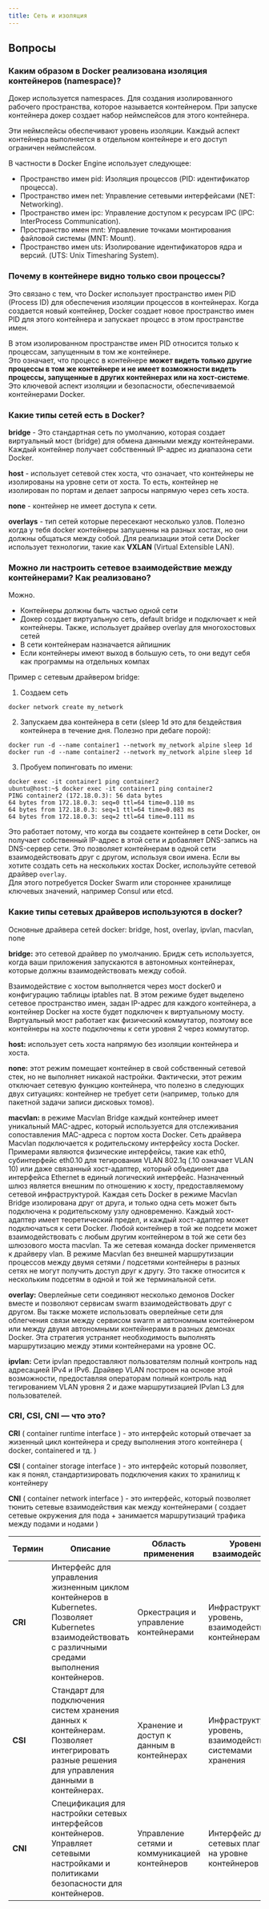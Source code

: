 ```yaml
---
title: Сеть и изоляция
---
```

## Вопросы

### Каким образом в Docker реализована изоляция контейнеров (namespace)?

Докер используется namespaces. Для создания изолированного рабочего пространства, которое называется контейнером.
При запуске контейнера докер создает набор неймспейсов для этого контейнера.

Эти неймспейсы обеспечивают уровень изоляции. Каждый аспект контейнера выполняется в отдельном контейнере и его доступ ограничен неймспейсом.

В частности в Docker Engine использует следующее:
- Пространство имен pid: Изоляция процессов (PID: идентификатор процесса).
- Пространство имен net: Управление сетевыми интерфейсами (NET: Networking).
- Пространство имен ipc: Управление доступом к ресурсам IPC (IPC: InterProcess Communication).
- Пространство имен mnt: Управление точками монтирования файловой системы (MNT: Mount).
- Пространство имен uts: Изолирование идентификаторов ядра и версий. (UTS: Unix Timesharing System).

### Почему в контейнере видно только свои процессы?

Это связано с тем, что Docker использует пространство имен PID (Process ID) для обеспечения изоляции процессов в контейнерах.
Когда создается новый контейнер, Docker создает новое пространство имен PID для этого контейнера и запускает процесс в этом пространстве имен.

В этом изолированном пространстве имен PID относится только к процессам, запущенным в том же контейнере.  
Это означает, что процесс в контейнере **может видеть только другие процессы в том же контейнере и не имеет возможности видеть процессы, запущенные в других контейнерах или на хост-системе**.
Это ключевой аспект изоляции и безопасности, обеспечиваемой контейнерами Docker.

### Какие типы сетей есть в Docker?

**bridge** - Это стандартная сеть по умолчанию, которая создает виртуальный мост (bridge) для обмена данными между контейнерами. Каждый контейнер получает собственный IP-адрес из диапазона сети Docker.

**host** - использует сетевой стек хоста, что означает, что контейнеры не изолированы на уровне сети от хоста. То есть, контейнер не изолирован по портам и делает запросы напрямую через сеть хоста.

**none** - контейнер не имеет доступа к сети.

**overlays** - тип сетей которые пересекают несколько узлов. Полезно когда у тебя docker контейнеры запушенны на разных хостах, но они должны общаться между собой. Для реализации этой сети Docker использует технологии, такие как **VXLAN** (Virtual Extensible LAN).

### Можно ли настроить сетевое взаимодействие между контейнерами? Как реализовано?

Можно.
- Контейнеры должны быть частью одной сети
- Докер создает виртуальную сеть, default bridge и подключает к ней контейнеры. Также, использует драйвер overlay для многохостовых сетей
- В сети контейнерам назначается айпишник
- Если контейнеры имеют выход в большую сеть, то они ведут себя как программы на отдельных компах

Пример с сетевым драйвером bridge:

1. Создаем сеть
```
docker network create my_network
```

2. Запускаем два контейнера в сети (sleep 1d это для бездействия контейнера в течение дня. Полезно при дебаге порой):
```
docker run -d --name container1 --network my_network alpine sleep 1d
docker run -d --name container2 --network my_network alpine sleep 1d
```

3. Пробуем попинговать по имени:
```
docker exec -it container1 ping container2
ubuntu@host:~$ docker exec -it container1 ping container2
PING container2 (172.18.0.3): 56 data bytes
64 bytes from 172.18.0.3: seq=0 ttl=64 time=0.110 ms
64 bytes from 172.18.0.3: seq=1 ttl=64 time=0.083 ms
64 bytes from 172.18.0.3: seq=2 ttl=64 time=0.111 ms
```

 Это работает потому, что когда вы создаете контейнер в сети Docker, он получает собственный IP-адрес в этой сети и добавляет DNS-запись на DNS-сервер сети.
 Это позволяет контейнерам в одной сети взаимодействовать друг с другом, используя свои имена.
 Если вы хотите создать сеть на нескольких хостах Docker, используйте сетевой драйвер `overlay`.  
 Для этого потребуется Docker Swarm или стороннее хранилище ключевых значений, например Consul или etcd.

### Какие типы сетевых драйверов используются в docker?

Основные драйвера сетей docker: bridge, host, overlay, ipvlan, macvlan, none

**bridge:** это сетевой драйвер по умолчанию. Бридж сеть используется, когда ваши приложения запускаются в автономных контейнерах, которые должны взаимодействовать между собой.

Взаимодействие с хостом выполняется через мост docker0 и конфигурацию таблицы iptables nat. В этом режиме будет выделено сетевое пространство имен, задан IP-адрес для каждого контейнера, а контейнер Docker на хосте будет подключен к виртуальному мосту. Виртуальный мост работает как физический коммутатор, поэтому все контейнеры на хосте подключены к сети уровня 2 через коммутатор.

**host:** использует сеть хоста напрямую без изоляции контейнера и хоста.

**none:** этот режим помещает контейнер в свой собственный сетевой стек, но не выполняет никакой настройки. Фактически, этот режим отключает сетевую функцию контейнера, что полезно в следующих двух ситуациях: контейнер не требует сети (например, только для пакетной задачи записи дисковых томов).

**macvlan:** в режиме Macvlan Bridge каждый контейнер имеет уникальный MAC-адрес, который используется для отслеживания сопоставления MAC-адреса с портом хоста Docker. Сеть драйвера Macvlan подключается к родительскому интерфейсу хоста Docker. Примерами являются физические интерфейсы, такие как eth0, субинтерфейс eth0.10 для тегирования VLAN 802.1q (.10 означает VLAN 10) или даже связанный хост-адаптер, который объединяет два интерфейса Ethernet в единый логический интерфейс. Назначенный шлюз является внешним по отношению к хосту, предоставляемому сетевой инфраструктурой. Каждая сеть Docker в режиме Macvlan Bridge изолирована друг от друга, и только одна сеть может быть подключена к родительскому узлу одновременно. Каждый хост-адаптер имеет теоретический предел, и каждый хост-адаптер может подключаться к сети Docker. Любой контейнер в той же подсети может взаимодействовать с любым другим контейнером в той же сети без шлюзового моста macvlan. Та же сетевая команда docker применяется к драйверу vlan. В режиме Macvlan без внешней маршрутизации процессов между двумя сетями / подсетями контейнеры в разных сетях не могут получить доступ друг к другу. Это также относится к нескольким подсетям в одной и той же терминальной сети.

**overlay:** Оверлейные сети соединяют несколько демонов Docker вместе и позволяют сервисам swarm взаимодействовать друг с другом. Вы также можете использовать оверлейные сети для облегчения связи между сервисом swarm и автономным контейнером или между двумя автономными контейнерами в разных демонах Docker. Эта стратегия устраняет необходимость выполнять маршрутизацию между этими контейнерами на уровне ОС.

**ipvlan:** Сети ipvlan предоставляют пользователям полный контроль над адресацией IPv4 и IPv6. Драйвер VLAN построен на основе этой возможности, предоставляя операторам полный контроль над тегированием VLAN уровня 2 и даже маршрутизацией IPvlan L3 для пользователей.

### CRI, CSI, CNI — что это?

**CRI** ( container runtime interface ) - это интерфейс который отвечает за жизенный цикл контейнера и среду выполнения этого контейнера ( docker, containered и тд. )

**CSI** ( container storage interface ) - это интерфейс который позволяет, как я понял, стандартизировать подключения каких то хранилищ к контейнеру

**CNI** ( container network interface ) - это интерфейс, который позволяет тюнить сетевые взаимодействия как между контейнерами ( создает сетевые окружения для пода + занимается маршрутизаций трафика между подами и нодами )

| Термин | Описание                                                                                                                                              | Область применения                         | Уровень взаимодействия                                  | Примеры реализации        |
|--------|-------------------------------------------------------------------------------------------------------------------------------------------------------|--------------------------------------------|---------------------------------------------------------|---------------------------|
| **CRI** | Интерфейс для управления жизненным циклом контейнеров в Kubernetes. Позволяет Kubernetes взаимодействовать с различными средами выполнения контейнеров. | Оркестрация и управление контейнерами       | Инфраструктурный уровень, взаимодействие с контейнерами  | Docker, containerd, CRI-O |
| **CSI** | Стандарт для подключения систем хранения данных к контейнерам. Позволяет интегрировать разные решения для управления данными в контейнерах.             | Хранение и доступ к данным в контейнерах    | Инфраструктурный уровень, взаимодействие с системами хранения | OpenEBS, Rook, Portworx   |
| **CNI** | Спецификация для настройки сетевых интерфейсов контейнеров. Управляет сетевыми настройками и политиками безопасности для контейнеров.                   | Управление сетями и коммуникацией контейнеров | Интерфейс для сетевых плагинов на уровне контейнеров     | Calico, Flannel, Weave Net |
